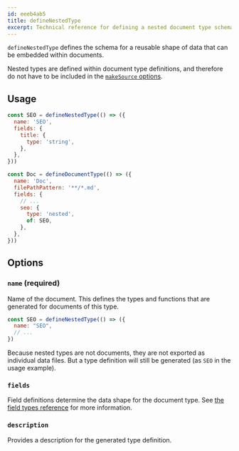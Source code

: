 ```yaml
---
id: eeeb4ab5
title: defineNestedType
excerpt: Technical reference for defining a nested document type schema.
---
```


`defineNestedType` defines the schema for a reusable shape of data that can be embedded within documents.

Nested types are defined within document type definitions, and therefore do not have to be included in the [`makeSource` options](/docs/reference/source-files/make-source).

## Usage

```js
const SEO = defineNestedType(() => ({
  name: 'SEO',
  fields: {
    title: {
      type: 'string',
    },
  },
}))

const Doc = defineDocumentType(() => ({
  name: 'Doc',
  filePathPattern: '**/*.md',
  fields: {
    // ...
    seo: {
      type: 'nested',
      of: SEO,
    },
  },
}))
```

## Options

### `name` (required)

Name of the document. This defines the types and functions that are generated for documents of this type.

```js
const SEO = defineNestedType(() => ({
  name: "SEO",
  // ...
})
```

Because nested types are not documents, they are not exported as individual data files. But a type definition will still be generated (as `SEO` in the usage example).

### `fields`

Field definitions determine the data shape for the document type. See [the field types reference](/docs/reference/source-files/field-types) for more information.

### `description`

Provides a description for the generated type definition.
